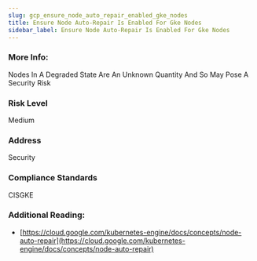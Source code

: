 ```yaml
---
slug: gcp_ensure_node_auto_repair_enabled_gke_nodes
title: Ensure Node Auto-Repair Is Enabled For Gke Nodes
sidebar_label: Ensure Node Auto-Repair Is Enabled For Gke Nodes
---
```


### More Info:

Nodes In A Degraded State Are An Unknown Quantity And So May Pose A Security Risk

### Risk Level

Medium

### Address

Security

### Compliance Standards

CISGKE

### Additional Reading:

- [https://cloud.google.com/kubernetes-engine/docs/concepts/node-auto-repair](https://cloud.google.com/kubernetes-engine/docs/concepts/node-auto-repair) 


